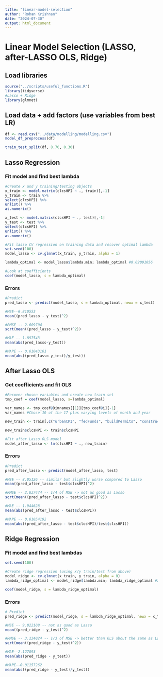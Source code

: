 ```yaml
---
title: "linear-model-selection"
author: "Rohan Krishnan"
date: "2024-07-30"
output: html_document
---
```

# Linear Model Selection (LASSO, after-LASSO OLS, Ridge)

## Load libraries
```r
source("../scripts/useful_functions.R")
library(tidyverse)
#Lasso + Ridge
library(glmnet)
```

## Load data + add factors (use variables from best LR)
```r
df <- read.csv("../data/modelling/modelling.csv")
model_df_preprocess(df)

train_test_split(df, 0.70, 0.30)
```

## Lasso Regression

### Fit model and find best lambda
```r
#Create x and y training/testing objects
x_train <- model.matrix(clcsHPI ~ ., train)[,-1]
y_train <- train %>%
select(clcsHPI) %>%
unlist() %>%
as.numeric()

x_test <- model.matrix(clcsHPI ~ ., test)[,-1]
y_test <- test %>%
select(clcsHPI) %>%
unlist() %>%
as.numeric()

#Fit lasso CV regression on training data and recover optimal lambda
set.seed(100)
model_lasso <- cv.glmnet(x_train, y_train, alpha = 1)

lambda_optimal <- model_lasso$lambda.min; lambda_optimal #0.02891056

#Look at coefficients
coef(model_lasso, s = lambda_optimal)
```

### Errors
```r
#Predict
pred_lasso <- predict(model_lasso, s = lambda_optimal, newx = x_test)

#MSE--6.810553
mean((pred_lasso - y_test)^2)

#RMSE -- 2.609704
sqrt(mean((pred_lasso - y_test)^2))

#MAE -- 1.897543
mean(abs(pred_lasso-y_test))

#MAPE -- 0.01043101
mean(abs((pred_lasso-y_test)/y_test))
```

## After Lasso OLS

### Get coefficients and fit OLS
```r
#Recover chosen variables and create new train set
tmp_coef = coef(model_lasso, s=lambda_optimal)

var_names <- tmp_coef@Dimnames[[1]][tmp_coef@i][-1]
var_names #Chose 10 of the 17 plus varying levels of month and year

new_train <- train[,c("urbanCPI", "fedFunds", "buildPermits", "constructionPI", "delRate", "income", "mortRate", "totalHouse", "urbanPop", "unemploymentRate", "year", "month")]

new_train$clcsHPI <- train$clcsHPI

#Fit after Lasso OLS model
model_after_lasso <- lm(clcsHPI ~ ., new_train)
```

### Errors
```r
#Predict
pred_after_lasso <- predict(model_after_lasso, test)

#MSE -- 8.05126 -- similar but slightly worse compared to Lasso
mean((pred_after_lasso - test$clcsHPI)^2)

#RMSE -- 2.837474 -- 1/4 of MSE -> not as good as Lasso
sqrt(mean((pred_after_lasso - test$clcsHPI)^2))

#MAE -- 1.944628
mean(abs(pred_after_lasso - test$clcsHPI))

#MAPE -- 0.01054192
mean(abs((pred_after_lasso - test$clcsHPI)/test$clcsHPI))

```

## Ridge Regression

### Fit model and find best lambdas
```r
set.seed(100)

#Create ridge regression (using x/y train/test from above)
model_ridge <- cv.glmnet(x_train, y_train, alpha = 0)
lambda_ridge_optimal <- model_ridge$lambda.min; lambda_ridge_optimal #3.733942

coef(model_ridge, s = lambda_ridge_optimal)
```

### Errors
```r
# Predict
pred_ridge <- predict(model_ridge, s = lambda_ridge_optimal, newx = x_test)

#MSE -- 9.822108 -- not as good as Lasso
mean((pred_ridge - y_test)^2)

#RMSE -- 3.134024 -- 1/3 of MSE -> better than OLS about the same as Lasso
sqrt(mean((pred_ridge - y_test)^2))

#MAE--2.127893
mean(abs(pred_ridge - y_test))

#MAPE--0.01157262
mean(abs((pred_ridge - y_test)/y_test))
```

